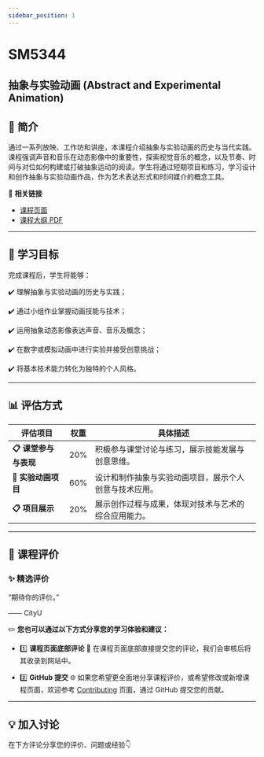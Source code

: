 ```yaml
---
sidebar_position: 1
---
```


# SM5344
## 抽象与实验动画 (Abstract and Experimental Animation)

## **📘 简介**
通过一系列放映、工作坊和讲座，本课程介绍抽象与实验动画的历史与当代实践。课程强调声音和音乐在动态影像中的重要性，探索视觉音乐的概念，以及节奏、时间与对位如何构建或打破抽象运动的阅读。学生将通过短期项目和练习，学习设计和创作抽象与实验动画作品，作为艺术表达形式和时间媒介的概念工具。

🔗 **相关链接**
- [课程页面](https://www.cityu.edu.hk/catalogue/pg/202425/course/SM5344.htm)
- [课程大纲 PDF](https://www.cityu.edu.hk/catalogue/pg/202425/course/SM5344.pdf)

---

## **🎯 学习目标**

完成课程后，学生将能够：

✔️ 理解抽象与实验动画的历史与实践；

✔️ 通过小组作业掌握动画技能与技术；

✔️ 运用抽象动态影像表达声音、音乐及概念；

✔️ 在数字或模拟动画中进行实验并接受创意挑战；

✔️ 将基本技术能力转化为独特的个人风格。

---

## **📊 评估方式**

| **评估项目**          | **权重** | **具体描述**                                                                                       |
|----------------------|---------|---------------------------------------------------------------------------------------------------|
| **📋 课堂参与与表现**  | 20%      | 积极参与课堂讨论与练习，展示技能发展与创意思维。                                                       |
| **📂 实验动画项目**    | 60%      | 设计和制作抽象与实验动画项目，展示个人创意与技术应用。                                                   |
| **📋 项目展示**       | 20%      | 展示创作过程与成果，体现对技术与艺术的综合应用能力。                                                     |

---

## **💬 课程评价**

### ✨ **精选评价**
<div className={commentStyles.commentBox}>
    <p className={commentStyles.commentText}>
        “期待你的评价。”
    </p>
    <p className={commentStyles.commentAuthor}>—— CityU</p>
</div>

✏️ **您也可以通过以下方式分享您的学习体验和建议：**

- 1️⃣ **课程页面底部评论**
💬 在课程页面底部直接提交您的评论，我们会审核后将其收录到网站中。

- 2️⃣ **GitHub 提交**
🌐 如果您希望更全面地分享课程评价，或希望修改或新增课程页面，欢迎参考 [Contributing](/contributing) 页面，通过 GitHub 提交您的贡献。

---

## **💡 加入讨论**

在下方评论分享您的评价、问题或经验👇
<Utterances />